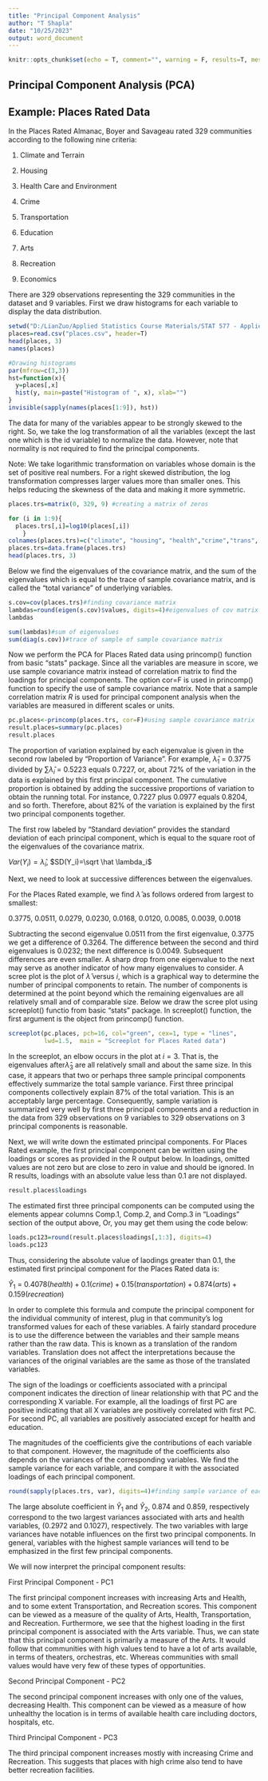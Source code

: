 ---
title: "Principal Component Analysis"
author: "T Shapla"
date: "10/25/2023"
output: word_document
---

```{r setup, include=FALSE}
knitr::opts_chunk$set(echo = T, comment="", warning = F, results=T, message = F)
```
## Principal Component Analysis (PCA)

## Example: Places Rated Data

In the Places Rated Almanac, Boyer and Savageau rated 329 communities according to the following nine criteria:

1.	Climate and Terrain

2.	Housing

3.	Health Care and Environment

4.	Crime

5.	Transportation

6.	Education

7.	Arts

8.	Recreation

9.	Economics

There are 329 observations representing the 329 communities in the dataset and 9 variables. First we draw histograms for each variable to display the data distribution.  

```{r}
setwd("D:/LianZuo/Applied Statistics Course Materials/STAT 577 - Applied Multivariate Statistics/data-577")
places=read.csv("places.csv", header=T)
head(places, 3)
names(places)

#Drawing histograms
par(mfrow=c(3,3))
hst=function(x){
  y=places[,x]
  hist(y, main=paste("Histogram of ", x), xlab="")
}
invisible(sapply(names(places[1:9]), hst))
```

The data for many of the variables appear to be strongly skewed to the right. So, we take the log transformation of all the variables (except the last one which is the id variable) to normalize the data. However, note that normality is not required to find the principal components. 

Note: We take logarithmic transformation on variables whose domain is the set of positive real numbers. For a right skewed distribution, the log transformation compresses larger values more than smaller ones. This helps reducing the skewness of the data and making it more symmetric.   


```{r}
places.trs=matrix(0, 329, 9) #creating a matrix of zeros

for (i in 1:9){
  places.trs[,i]=log10(places[,i])
    }
colnames(places.trs)=c("climate", "housing", "health","crime","trans", "educate", "arts", "recreate", "econ")
places.trs=data.frame(places.trs)
head(places.trs, 3)
```

Below we find the eigenvalues of the covariance matrix, and the sum of the eigenvalues which is equal to the trace of sample covariance matrix, and is called the "total variance" of underlying variables. 


```{r}
s.cov=cov(places.trs)#finding covariance matrix
lambdas=round(eigen(s.cov)$values, digits=4)#eigenvalues of cov matrix
lambdas

sum(lambdas)#sum of eigenvalues
sum(diag(s.cov))#trace of sample of sample covariance matrix
```

Now we perform the PCA for Places Rated data using princomp() function from basic "stats" package. Since all the variables are measure in score, we use sample covariance matrix instead of correlation matrix to find the loadings for principal components. The option cor=F is used in princomp() function to specify the use of sample covariance matrix. Note that a sample correlation matrix $R$ is used for principal component analysis when the variables are measured in different scales or units. 

```{r}
pc.places<-princomp(places.trs, cor=F)#using sample covariance matrix
result.places=summary(pc.places)
result.places
```
The proportion of variation explained by each eigenvalue is given in the second row labeled by "Proportion of Variance". For example, 
$\hat \lambda_1$ = 0.3775 divided by $\sum \hat \lambda_i$ = 0.5223 equals 0.7227, or, about 72% of the variation in the data is explained by this first principal component. The cumulative proportion is obtained by adding the successive proportions of variation to obtain the running total. For instance, 0.7227 plus 0.0977 equals 0.8204, and so forth. Therefore, about 82% of the variation is explained by the first two principal components together. 

The first row labeled by "Standard deviation" provides the standard deviation of each principal component, which is equal to the square root of the eigenvalues of the covariance matrix. 

$Var(Y_i)=\hat \lambda_i$, $SD(Y_i)=\sqrt \hat \lambda_i$

Next, we need to look at successive differences between the eigenvalues.

For the Places Rated example, we find $\hat \lambda$ as follows ordered from largest to smallest: 

0.3775, 0.0511, 0.0279, 0.0230, 0.0168, 0.0120, 0.0085, 0.0039, 0.0018

Subtracting the second eigenvalue 0.0511 from the first eigenvalue, 0.3775 we get a difference of 0.3264. The difference between the second and third eigenvalues is 0.0232; the next difference is 0.0049. Subsequent differences are even smaller. A sharp drop from one eigenvalue to the next may serve as another indicator of how many eigenvalues to consider. A scree plot is the plot of $\hat \lambda$ versus $i$, which is a graphical way to determine the number of principal components to retain. The number of components is determined at the point beyond which the remaining eigenvalues are all relatively small and of comparable size. Below we draw the scree plot using screeplot() functio from basic "stats" package. In screeplot() function, the first argument is the object from princomp() function. 

```{r}
screeplot(pc.places, pch=16, col="green", cex=1, type = "lines", 
          lwd=1.5,  main = "Screeplot for Places Rated data")
```

In the screeplot, an elbow occurs in the plot at $i=3$. That is, the eigenvalues after$\hat \lambda_3$ are all relatively small and about the same size. In this case, it appears that two or perhaps three sample principal components effectively summarize the total sample variance. First three principal components collectively explain 87% of the total variation. This is an acceptably large percentage. Consequently, sample variation is summarized very well by first three principal components and a reduction in the data from 329 observations on 9 variables to 329 observations on 3 principal components is reasonable.


Next, we will write down the estimated principal components. For Places Rated example, the first principal component can be written using the loadings or scores as provided in the R output below. In loadings, omitted values are not zero but are close to zero in value and should be ignored. In R results, loadings with an absolute value less than 0.1 are not displayed. 

```{r}
result.places$loadings
```
The estimated first three principal components can be computed using the elements appear columns Comp.1, Comp.2, and Comp.3 in "Loadings" section of the output above, Or, you may get them using the code below:


```{r}
loads.pc123=round(result.places$loadings[,1:3], digits=4)
loads.pc123
```
Thus, considering the absolute value of laodings greater than 0.1, the estimated first principal component for the Places Rated data is:

$\hat Y_1$ = $0.4078(health)+0.1(crime)+0.15(transportation)+0.874(arts)+0.159(recreation)$


In order to complete this formula and compute the principal component for the individual community of interest, plug in that community's log transformed values for each of these variables. A fairly standard procedure is to use the difference between the variables and their sample means rather than the raw data. This is known as a translation of the random variables. Translation does not affect the interpretations because the variances of the original variables are the same as those of the translated variables.


The sign of the loadings or coefficients associated with a principal component indicates the direction of linear relationship with that PC and the corresponding X variable. For example, all the loadings of first PC are positive indicating that all X variables are positively correlated with first PC. For second PC, all variables are positively associated except for health and education. 


The magnitudes of the coefficients give the contributions of each variable to that component. However, the magnitude of the coefficients also depends on the variances of the corresponding variables. We find the sample variance for each variable, and compare it with the associated loadings of each principal component. 

```{r}
round(sapply(places.trs, var), digits=4)#finding sample variance of each variable
```

The large absolute coefficient in $\hat Y_1$ and $\hat Y_2$, 0.874 and 0.859, respectively correspond to the two largest variances associated with arts and health variables, (0.2972 and 0.1027), respectively. The two variables with large variances have notable influences on the first two principal components. In general, variables with the highest sample variances will tend to be emphasized in the first few principal components. 


We will now interpret the principal component results:

First Principal Component - PC1

The first principal component increases with increasing Arts and Health, and to some extent Transportation, and Recreation scores. This component can be viewed as a measure of the quality of Arts, Health, Transportation, and Recreation. Furthermore, we see that the highest loading in the first principal component is associated with the Arts variable. Thus, we can state that  this principal component is primarily a measure of the Arts. It would follow that communities with high values tend to have a lot of arts available, in terms of theaters, orchestras, etc. Whereas communities with small values would have very few of these types of opportunities.


Second Principal Component - PC2

The second principal component increases with only one of the values, decreasing Health. This component can be viewed as a measure of how unhealthy the location is in terms of available health care including doctors, hospitals, etc.

Third Principal Component - PC3

The third principal component increases mostly with increasing Crime and Recreation. This suggests that places with high crime also tend to have better recreation facilities.

